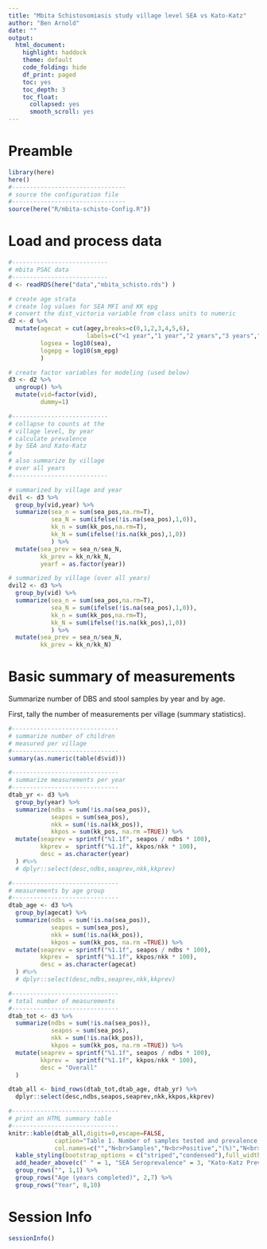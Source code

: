 ```yaml
---
title: "Mbita Schistosomiasis study village level SEA vs Kato-Katz"
author: "Ben Arnold"
date: ""
output: 
  html_document:
    highlight: haddock
    theme: default
    code_folding: hide
    df_print: paged
    toc: yes
    toc_depth: 3
    toc_float:
      collapsed: yes
      smooth_scroll: yes
---
```



# Preamble
```r
library(here)
here()
#--------------------------------
# source the configuration file
#--------------------------------
source(here("R/mbita-schisto-Config.R"))
```


# Load and process data
```r


#---------------------------
# mbita PSAC data
#---------------------------
d <- readRDS(here("data","mbita_schisto.rds") )

# create age strata
# create log values for SEA MFI and KK epg
# convert the dist_victoria variable from class units to numeric
d2 <- d %>%
  mutate(agecat = cut(agey,breaks=c(0,1,2,3,4,5,6),
                      labels=c("<1 year","1 year","2 years","3 years","4 years","5 years")),
         logsea = log10(sea),
         logepg = log10(sm_epg)         
         )

# create factor variables for modeling (used below)
d3 <- d2 %>% 
  ungroup() %>%
  mutate(vid=factor(vid),
         dummy=1)

#---------------------------
# collapse to counts at the
# village level, by year
# calculate prevalence
# by SEA and Kato-Katz
#
# also summarize by village
# over all years
#---------------------------

# summarized by village and year
dvil <- d3 %>%
  group_by(vid,year) %>%
  summarize(sea_n = sum(sea_pos,na.rm=T),
            sea_N = sum(ifelse(!is.na(sea_pos),1,0)),
            kk_n = sum(kk_pos,na.rm=T),
            kk_N = sum(ifelse(!is.na(kk_pos),1,0))
            ) %>%
  mutate(sea_prev = sea_n/sea_N,
         kk_prev = kk_n/kk_N,
         yearf = as.factor(year))

# summarized by village (over all years)
dvil2 <- d3 %>%
  group_by(vid) %>%
  summarize(sea_n = sum(sea_pos,na.rm=T),
            sea_N = sum(ifelse(!is.na(sea_pos),1,0)),
            kk_n = sum(kk_pos,na.rm=T),
            kk_N = sum(ifelse(!is.na(kk_pos),1,0))
            ) %>%
  mutate(sea_prev = sea_n/sea_N,
         kk_prev = kk_n/kk_N)

```

# Basic summary of measurements

Summarize number of DBS and stool samples by year and by age.

First, tally the number of measurements per village (summary statistics).

```r
#------------------------------
# summarize number of children 
# measured per village
#------------------------------
summary(as.numeric(table(d$vid)))

#------------------------------
# summarize measurements per year
#------------------------------
dtab_yr <- d3 %>%
  group_by(year) %>%
  summarize(ndbs = sum(!is.na(sea_pos)),
            seapos = sum(sea_pos),
            nkk = sum(!is.na(kk_pos)),
            kkpos = sum(kk_pos, na.rm =TRUE)) %>%
  mutate(seaprev = sprintf("%1.1f", seapos / ndbs * 100),
         kkprev =  sprintf("%1.1f", kkpos/nkk * 100),
         desc = as.character(year)
  ) #%>%
  # dplyr::select(desc,ndbs,seaprev,nkk,kkprev)

#------------------------------
# measurements by age group
#------------------------------
dtab_age <- d3 %>%
  group_by(agecat) %>%
  summarize(ndbs = sum(!is.na(sea_pos)),
            seapos = sum(sea_pos),
            nkk = sum(!is.na(kk_pos)),
            kkpos = sum(kk_pos, na.rm =TRUE)) %>%
  mutate(seaprev = sprintf("%1.1f", seapos / ndbs * 100),
         kkprev =  sprintf("%1.1f", kkpos/nkk * 100),
         desc = as.character(agecat)
  ) #%>%
  # dplyr::select(desc,ndbs,seaprev,nkk,kkprev)

#------------------------------
# total number of measurements
#------------------------------
dtab_tot <- d3 %>%
  summarize(ndbs = sum(!is.na(sea_pos)),
            seapos = sum(sea_pos),
            nkk = sum(!is.na(kk_pos)),
            kkpos = sum(kk_pos, na.rm =TRUE)) %>%
  mutate(seaprev = sprintf("%1.1f", seapos / ndbs * 100),
         kkprev =  sprintf("%1.1f", kkpos/nkk * 100),
         desc = "Overall"
  ) 

dtab_all <- bind_rows(dtab_tot,dtab_age, dtab_yr) %>%
  dplyr::select(desc,ndbs,seapos,seaprev,nkk,kkpos,kkprev)
```


```r
#------------------------------
# print an HTML summary table
#------------------------------
knitr::kable(dtab_all,digits=0,escape=FALSE,
             caption="Table 1. Number of samples tested and prevalence, stratified by age and by year.",
             col.names=c("","N<br>Samples","N<br>Positive","(%)","N<br>Samples","N<br>Positive","(%)")) %>%
  kable_styling(bootstrap_options = c("striped","condensed"),full_width = TRUE) %>%
  add_header_above(c(" " = 1, "SEA Seroprevalence" = 3, "Kato-Katz Prevalence" = 3)) %>%
  group_rows("", 1,1) %>%
  group_rows("Age (years completed)", 2,7) %>%
  group_rows("Year", 8,10)

```



# Session Info
```r
sessionInfo()
```
